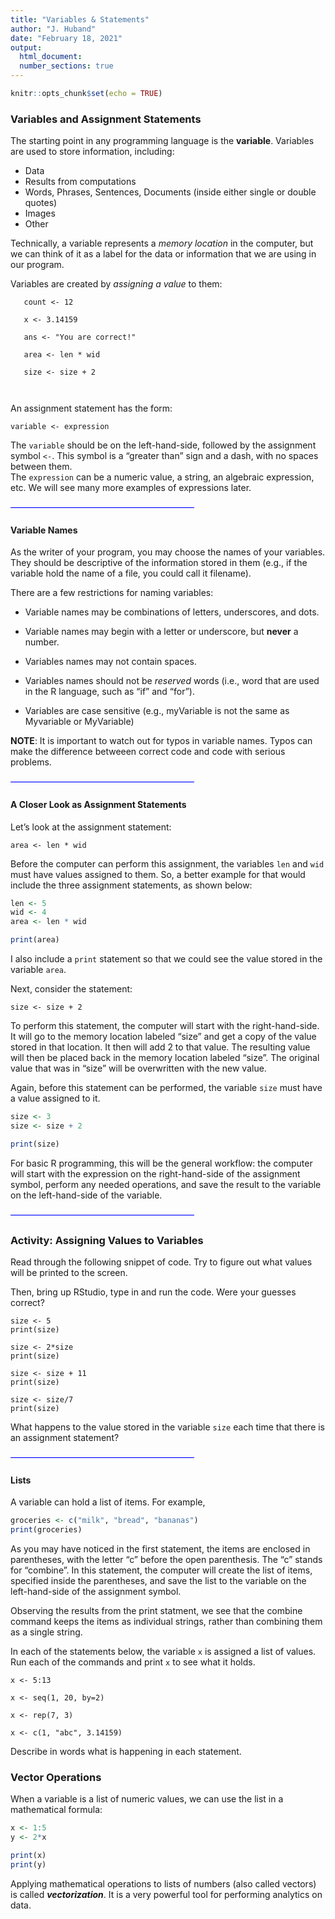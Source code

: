 ```yaml
---
title: "Variables & Statements"
author: "J. Huband"
date: "February 18, 2021"
output: 
  html_document:
  number_sections: true
---
```


```r
knitr::opts_chunk$set(echo = TRUE)
```

### Variables and Assignment Statements

The starting point in any programming language is the **variable**.  Variables are used to store information, including:

* Data
* Results from computations
* Words, Phrases, Sentences, Documents (inside either single or double quotes)
* Images
* Other

Technically, a variable represents a *_memory location_* in the computer, but we can think of it as a label for the data or information that we are using in our program.

Variables are created by *_assigning a value_* to them:

```
   count <- 12
   
   x <- 3.14159
   
   ans <- "You are correct!"
   
   area <- len * wid
   
   size <- size + 2



```

An assignment statement has the form:

```variable <- expression```
    
The `variable` should be on the left-hand-side, followed by the assignment symbol `<-`.  This symbol is a "greater than" sign and a dash, with no spaces between them.  
The `expression` can be a numeric value, a string, an algebraic expression, etc.  We will see many more examples of expressions later.

<font color=blue>---------------------------------------------------------------</font>


#### Variable Names

As the writer of your program, you may choose the names of your variables.  They should be descriptive of the information stored in them (e.g., if the variable hold the name of a file, you could call it filename).

There are a few restrictions for naming variables:


* Variable names may be combinations of letters, underscores, and dots.

* Variable names may begin with a letter or underscore, but **never** a number.

*  Variables names may not contain spaces.

*  Variables names should not be _reserved_ words (i.e., word that are used in the R language, such as "if" and "for").

*  Variables are case sensitive (e.g., myVariable is not the same as Myvariable or MyVariable)




**NOTE**:  It is important to watch out for typos in variable names.  Typos can make the difference betweeen correct code and code with serious problems.

<font color=blue>---------------------------------------------------------------</font>


  


#### A Closer Look as Assignment Statements

Let's look at the assignment statement:
```
area <- len * wid

```

Before the computer can perform this assignment, the variables `len` and `wid` must have values assigned to them.  So, a better example for that would include the three assignment statements, as shown below:

```r
len <- 5
wid <- 4
area <- len * wid

print(area)
```

I also include a `print` statement so that we could see the value stored in the variable `area`.

Next, consider the statement:

```
size <- size + 2
```

To perform this statement, the computer will start with the right-hand-side.  It will go to the memory location labeled "size" and get a copy of the value stored in that location.  It then will add 2 to that value.  The resulting value will then be placed back in the memory location labeled "size".  The original value that was in "size" will be overwritten with the new value.

Again, before this statement can be performed, the variable `size` must have a value assigned to it.

```r
size <- 3
size <- size + 2

print(size)
```

For basic R programming, this will be the general workflow:  the computer will start with the expression on the right-hand-side of the assignment symbol, perform any needed operations, and save the result to the variable on the left-hand-side of the variable.



<font color=blue>---------------------------------------------------------------</font>

### Activity:  Assigning Values to Variables

Read through the following snippet of code. Try to figure out what values will be printed to the screen.

Then, bring up RStudio, type in and run the code.  Were your guesses correct?
```
size <- 5
print(size)

size <- 2*size
print(size)

size <- size + 11
print(size)

size <- size/7
print(size)
```
What happens to the value stored in the variable `size` each time that there is an assignment statement?

<font color=blue>---------------------------------------------------------------</font>

#### Lists

A variable can hold a list of items.  For example, 

```r

groceries <- c("milk", "bread", "bananas")
print(groceries)

```

As you may have noticed in the first statement, the items are enclosed in parentheses, with the letter "c" before the open parenthesis.  The "c" stands for "combine".  In this statement, the computer will create the list of items,  specified inside the parentheses, and save the list to the variable on the left-hand-side of the assignment symbol.

Observing the results from the print statment, we see that the combine command keeps the items as individual strings, rather than combining them as a single string.

In each of the statements below, the variable `x` is assigned a list of values.  Run each of the commands and print `x` to see what it holds.

```
x <- 5:13

x <- seq(1, 20, by=2)

x <- rep(7, 3)

x <- c(1, "abc", 3.14159)

```
Describe in words what is happening in each statement.


### Vector Operations

When a variable is a list of numeric values, we can use the list in a mathematical formula: 

```r
x <- 1:5
y <- 2*x

print(x)
print(y)
```

Applying mathematical operations to lists of numbers (also called vectors) is called _**vectorization**_.  It is a very powerful tool for performing analytics on data.


